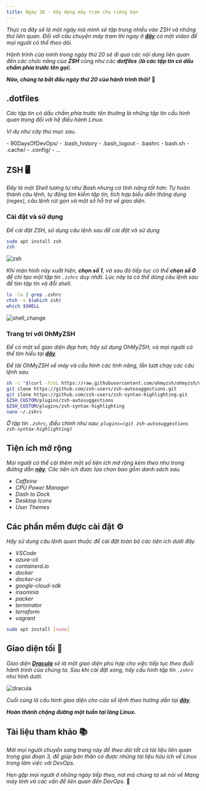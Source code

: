 ```yaml
---
title: Ngày 20 - Xây dựng máy trạm cho riêng bạn
---
```



_Thực ra đây sẽ là một ngày mà mình sẽ tập trung nhiều vào ZSH và những thứ liên quan. Đối với 
câu chuyện máy trạm thì ngay ở **[đây](https://youtu.be/jeEslAtHfKc)** có một video để mọi người 
có thể theo dõi._

_Hành trình của mình trong ngày thứ 20 sẽ đi qua các nội dung liên quan đến các chức năng của
**ZSH** cũng như các **dotfiles** (**là các tập tin có dấu chấm phía trước tên gọi**)._

**_Nào, chúng ta bắt đầu ngày thứ 20 của hành trình thôi!_** 🚕

## .dotfiles

_Các tập tin có dấu chấm phía trước tên thường là những tập tin cấu hình quan trọng đối với hệ điều
hành Linux._

_Ví dụ như cây thư mục sau._

<FileTree>
- 90DaysOfDevOps/
- .bash_history
- .bash_logout
- .bashrc
- bash.sh
- .cache/
- .config/
- ...
</FileTree>

## ZSH 🖥

_Đây là một Shell tương tự như Bash nhưng có tính năng tốt hơn: Tự hoàn thành câu lệnh, tự động tìm
kiếm tập tin, tích hợp biểu diễn thông dụng (regex), câu lệnh rút gọn và một số hỗ trợ về giao diện._

### Cài đặt và sử dụng
_Để cài đặt ZSH, sử dụng câu lệnh sau để cài đặt và sử dụng._

```bash title="Installing zsh..."
sudo apt install zsh
zsh
```

![zsh](../../../../assets/linux/zsh.png)

_Khi màn hình này xuất hiện, **chọn số 1**, và sau đó tiếp tục có thể **chọn số 0** để chỉ tạo một 
tập tin ```.zshrc``` duy nhất. Lúc này ta có thể dùng câu lệnh sau để tìm tập tin và đổi shell._

```bash title="Checking files and changing shell..."
ls -la | grep .zshrc
chsh -s $(which zsh)
which $SHELL
```

![shell_change](../../../../assets/linux/change_shell.png)

### Trang trí với 0hMyZSH

_Để có một số giao diện đẹp hơn, hãy sử dụng OhMyZSH, và mọi người có thể tìm hiểu tại 
**[đây](https://ohmyz.sh/)**._

_Để tải OhMyZSH về máy và cấu hình các tính năng, lần lượt chạy các câu lệnh sau._

```bash
sh -c "$(curl -fsSL https://raw.githubusercontent.com/ohmyzsh/ohmyzsh/master/tools/install.sh)"
git clone https://github.com/zsh-users/zsh-autosuggestions.git
git clone https://github.com/zsh-users/zsh-syntax-highlighting.git
$ZSH_CUSTOM/plugins/zsh-autosuggestions
$ZSH_CUSTOM/plugins/zsh-syntax-highlighting
nano ~/.zshrc 
```
_Ở tập tin ```.zshrc```, điều chỉnh như sau: ```plugins=(git zsh-autosuggestions zsh-syntax-highlighting)```_

## Tiện ích mở rộng

_Mọi người có thể cài thêm một số tiện ích mở rộng kèm theo như trong đường dẫn 
**[này](https://extensions.gnome.org/)**. Các tiện ích được lựa chọn bao gồm danh sách sau._

- _Caffeine_
- _CPU Power Manager_
- _Dash to Dock_
- _Desktop Icons_
- _User Themes_

## Các phần mềm được cài đặt ⚙

_Hãy sử dụng câu lệnh quen thuộc để cài đặt toàn bộ các tiện ích dưới đây._

- _VSCode_
- _azure-cli_
- _containerd.io_
- _docker_
- _docker-ce_
- _google-cloud-sdk_
- _insomnia_
- _packer_
- _terminator_
- _terraform_
- _vagrant_

```bash title="Installing apps..."
sudo apt install [name]
```

## Giao diện tối 🌃

_Giao diện **[Dracula](https://draculatheme.com/)** sẽ là một giao diện phù hợp cho việc 
tiếp tục theo đuổi hành trình của chúng ta. Sau khi cài đặt xong, hãy cấu hình tập tin 
```.zshrc``` như hình dưới._

![dracula](../../../../assets/linux/dracula.png)

_Cuối cùng là cấu hình giao diện cho cửa sổ lệnh theo hướng dẫn tại 
**[đây](https://draculatheme.com/gnome-terminal)**._

**_Hoàn thành chặng đường một tuần tại làng Linux._**

## Tài liệu tham khảo 📚

_Mời mọi người chuyển sang trang này để theo dõi tất cả tài liệu liên quan trong giai đoạn 3, 
để giúp bản thân có được những tài liệu hữu ích về Linux trong làm việc với DevOps._

<LinkCard
  title="Ngày 20 - Tham khảo"
  href="../../../reference/linux/day14"
/>

_Hẹn gặp mọi người ở những ngày tiếp theo, nơi mà chúng ta sẽ nói về Mạng máy tính và các vấn
đề liên quan đến DevOps._ 🚀